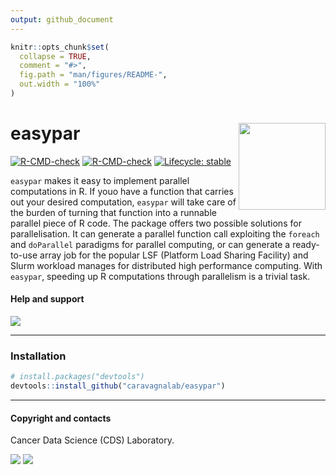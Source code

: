 ```yaml
---
output: github_document
---
```


```r
knitr::opts_chunk$set(
  collapse = TRUE,
  comment = "#>",
  fig.path = "man/figures/README-",
  out.width = "100%"
)
```
# easypar <a href="https://caravagnalab.github.io/easypar/"><img src="man/figures/logo.png" align="right" height="139" /></a>


<!-- badges: start -->
[![R-CMD-check](https://github.com/caravagn/easypar/workflows/R-CMD-check/badge.svg)](https://github.com/caravagn/easypar/actions)
[![R-CMD-check](https://github.com/caravagn/easypar/workflows/pkgdown/badge.svg)](https://github.com/caravagn/easypar/actions)
[![Lifecycle: stable](https://img.shields.io/badge/lifecycle-stable-brightgreen.svg)](https://lifecycle.r-lib.org/articles/stages.html#stable)
<!-- badges: end -->

`easypar` makes it easy to implement parallel computations in R. If youo have a function that 
carries out your desired computation, `easypar` will take care of the burden of  turning that function into a runnable parallel piece of R code. The package offers two possible solutions for parallelisation. It can generate a parallel function call exploiting the `foreach` and 
`doParallel` paradigms for parallel computing, or can generate a ready-to-use array job for the popular LSF (Platform Load Sharing Facility) and Slurm workload manages for distributed high performance computing.   With `easypar`, speeding up R computations through parallelism is a trivial task.

#### Help and support

[![](https://img.shields.io/badge/GitHub%20Pages-https://caravagn.github.io/easypar/-yellow.svg)](https://caravagn.github.io/easypar)

-----

### Installation

``` r
# install.packages("devtools")
devtools::install_github("caravagnalab/easypar")
```
-----

#### Copyright and contacts

Cancer Data Science (CDS) Laboratory.

[![](https://img.shields.io/badge/CDS%20Lab%20Github-caravagnalab-seagreen.svg)](https://github.com/caravagnalab)
[![](https://img.shields.io/badge/CDS%20Lab%20webpage-https://www.caravagnalab.org/-red.svg)](https://www.caravagnalab.org/)
